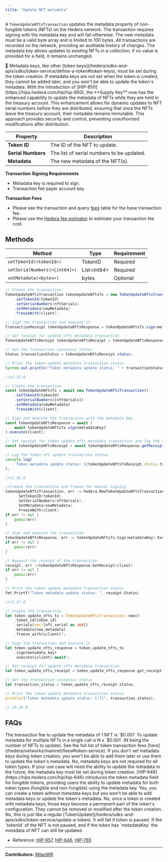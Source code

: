 ```yaml
---
title: "Update NFT metadata"
---
```



A `TokenUpdateNftsTransaction` updates the metadata property of non-fungible tokens (NFTs) on the Hedera network. The transaction requires signing with the metadata key and will fail otherwise. The new metadata must be a valid byte array and is limited to 100 bytes. All transactions are recorded on the network, providing an auditable history of changes. The metadata key allows updates to existing NFTs in a collection; if no value is provided for a field, it remains unchanged.

<Warning>
🚨 Metadata keys, like other [token keys](/hedera/sdks-and-apis/sdks/token-service/define-a-token#token-keys), must be set during the token creation. If metadata keys are not set when the token is created, they cannot be added later, and you won't be able to update the token's metadata.
</Warning>

<Info>
With the introduction of [HIP-850](https://hips.hedera.com/hip/hip-850), the **Supply Key** now has the enhanced capability to update the metadata of NFTs while they are held in the treasury account. This enhancement allows for dynamic updates to NFT serial numbers before they are distributed, ensuring that once the NFTs leave the treasury account, their metadata remains immutable. This approach provides security and control, preventing unauthorized modifications after distribution.
</Info>

<table><thead><tr><th>Property</th><th>Description</th></tr></thead><tbody><tr><td><strong>Token ID</strong></td><td>The ID of the NFT to update.</td></tr><tr><td><strong>Serial Numbers</strong></td><td>The list of serial numbers to be updated.</td></tr><tr><td><strong>Metadata</strong></td><td>The new metadata of the NFT(s).</td></tr></tbody></table>

**Transaction Signing Requirements**

* Metadata key is required to sign.
* Transaction fee payer account key.

**Transaction Fees**

* Please see the transaction and query [fees](/hedera/networks/mainnet/fees#transaction-and-query-fees) table for the base transaction fee.
* Please use the [Hedera fee estimator](https://hedera.com/fees) to estimate your transaction fee cost.

## Methods

<table><thead><tr><th>Method</th><th>Type</th><th>Requirement</th></tr></thead><tbody><tr><td><code>setTokenId(&#x3C;tokenId>)</code></td><td>TokenID</td><td>Required</td></tr><tr><td><code>setSerialNumbers(&#x3C;[int64]>)</code></td><td>List&#x3C;int64></td><td>Required</td></tr><tr><td><code>setMetadata(&#x3C;bytes>)</code></td><td>bytes</td><td>Optional</td></tr></tbody></table>

<CodeGroup>

```java Java wrap
// Create the transaction
TokenUpdateNftsTransaction tokenUpdateNftsTx = new TokenUpdateNftsTransaction()
    .setTokenId(tokenId)
    .setSerialNumbers(nftSerials)
    .setMetadata(newMetadata)
    .freezeWith(client);

// Sign the transaction and execute it
TransactionReceipt tokenUpdateNftsResponse = tokenUpdateNftsTx.sign(metadataKey)).execute(client);

// Get receipt for update nfts metadata transaction
TokenUpdateNftsReceipt tokenUpdateNftsReceipt = tokenUpdateNftsResponse.getReceipt(client);

// Get the transaction consensus status
Status transactionStatus = tokenUpdateNftsReceipt.status;

// Print the token update metadata transaction status
System.out.println("Token metadata update status: " + transactionStatus);

//v2.32.0
```


```javascript JavaScript wrap
// Create the transaction
const tokenUpdateNftsTx = await new TokenUpdateNftsTransaction()
    .setTokenId(tokenId)
    .setSerialNumbers([nftSerials])
    .setMetadata(newMetadata)
    .freezeWith(client);

// Sign and execute the transaction with the metadata key
const tokenUpdateNftsResponse = await ( 
    await tokenUpdateNftsTx.sign(metadataKey)
).execute(client);

// Get receipt for token update nfts metadata transaction and log the status
const tokenUpdateNftsReceipt = await tokenUpdateNftsResponse.getReceipt(client);

// Log the token nft update transaction status
console.log(
    `Token metadata update status: ${tokenUpdateNftsTxReceipt.status.toString()}`,
);

//v2.45.0
```


```go Go wrap
//Create the transaction and freeze for manual signing 
tokenUpdateNftsTransaction, err := hedera.NewTokenUpdateNftsTransaction().
      SetTokenID(tokenId).
      SetSerialNumbers(nftSerials).
      SetMetadata(newMetadata).
      FreezeWith(client)
if err != nil {
    panic(err)
}

// Sign and execute the transaction
tokenUpdateNftsResponse, err := tokenUpdateNftsTx.Sign(metadataKey).Execute(client)
if err != nil {
    panic(err)
}

// Request the receipt of the transaction
receipt, err :=tokenUpdateNftsResponse.GetReceipt(client)
if err != nil {
    panic(err)
}

// Print the token update metadata transaction status
fmt.Printf("Token metadata update status: ", receipt.Status)

//v2.37.0
```


```rust Rust
// Create the transaction
let token_update_nfts_tx = TokenUpdateNftsTransaction::new()
    .token_id(token_id)
    .serials(vec![nft_serial as i64])
    .metadata(new_metadata)
    .freeze_with(&client)?;

// Sign the transaction and execute it
let token_update_nfts_response = token_update_nfts_tx
    .sign(metadata_key)
    .execute(&client).await?;

// Get receipt for update nfts metadata transaction
let token_update_nfts_receipt = token_update_nfts_response.get_receipt(&client).await?;

// Get the transaction consensus status
let transaction_status = token_update_nfts_receipt.status;

// Print the token update metadata transaction status
println!("Token metadata update status: {:?}", transaction_status);

// v0.34.0
```

</CodeGroup>

## FAQs

<Accordion title="What is the transaction fee to update a token's metadata?">
The transaction fee to update the metadata of 1 NFT is `$0.001` To update metadata for multiple NFTs in a single call is N x `$0.001` (N being the number of NFTs to update). See the full list of token transaction fees [here](/hedera/networks/mainnet/fees#token-service).
</Accordion>

<Accordion title="What happens if I forget to add metadata keys during token creation?">
If you don't set metadata keys during token creation, you won't be able to add them later or use them to update the token's metadata.
</Accordion>

<Accordion title="Are metadata keys required for all token types?">
No, metadata keys are not required for all token types. If your use case will need the ability to update the metadata in the future, the metadata key must be set during token creation. [HIP-646](https://hips.hedera.com/hip/hip-646) introduces the token metadata field for fungible tokens, providing users the ability to update metadata for both token types (fungible and non-fungible) using the metadata key.
</Accordion>

<Accordion title="Can I still create a token without metadata keys?">
Yes, you can create a token without metadata keys but you won't be able to add metadata keys or update the token's metadata.
</Accordion>

<Accordion title="Is it possible to remove metadata keys from a token after it has been created?">
No, once a token is created with metadata keys, those keys become a permanent part of the token's configuration. They cannot be removed or modified after the token creation.
</Accordion>

<Accordion title="Can the metadata key update the token metadata if the token is paused ?">
No, this is just like a regular [TokenUpdate](/hedera/sdks-and-apis/sdks/token-service/update-a-token). It will fail if token is paused.
</Accordion>

<Accordion title="Can NFT metadata be updated if the asset is held by an account that is frozen for operations with that token?">
If the `tokenId` of the NFT is not paused, and if the token has `metadataKey` the metadata of NFT can still be updated.
</Accordion>

* Reference: [HIP-657](https://hips.hedera.com/hip/hip-657), [HIP-646](https://hips.hedera.com/hip/hip-646), [HIP-765](https://hips.hedera.com/hip/hip-765)

***

**Contributors:** [MilanWR](https://github.com/MilanWR)
